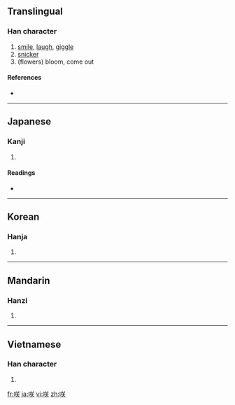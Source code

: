{{also|笑}}
==Translingual==

===Han character===
{{Han char|rn=30|rad=口|as=06|sn=9|four=|canj=口廿大 (RTK), X口廿大 (XRTK)}}

# [[smile]], [[laugh]], [[giggle]]
# [[snicker]]
# (flowers) bloom, come out

====References====
* {{Han ref|kx=0187.090|dkj=03554|dj=0406.110|hdz=10619.030|uh=54B2|ud=21682}}

----

==Japanese==

===Kanji===
{{ja-kanji|grade=c|rs=口06}}

# {{defn|Japanese}}

====Readings====
* {{ja-readings|on=[[しょう]] (shō)|kun=[[さく]] (saku), [[わらう]] (warau), [[さき]] (saki)}}

----

==Korean==

===Hanja===
{{ko-hanja|hangeul=소|rv=so|mr=so}}

# {{defn|Korean|sort=口06}}

----

==Mandarin==

===Hanzi===
{{cmn-hanzi|pin=[[hāi]] ([[hai1]]), [[hái]] ([[hai2]]), [[kài]] ([[kai4]]), [[xiào]] ([[xiao4]])|wg=hai<sup>1</sup>, hai<sup>2</sup>, k'ai<sup>4</sup>, hsiao<sup>4</sup>}}

# {{defn|Mandarin|sort=口06}}

----

==Vietnamese==

===Han character===
{{vi-hantu|[[tiếu]]|rs=口06}}

# {{defn|Vietnamese|sort=口06}}

[[fr:咲]]
[[ja:咲]]
[[vi:咲]]
[[zh:咲]]